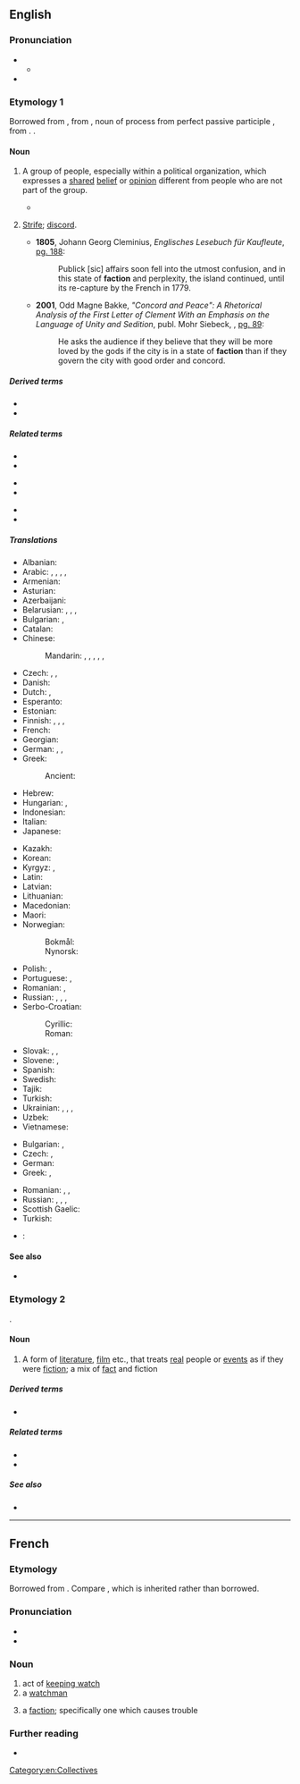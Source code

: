 {{also|-faction|fraction}}
==English==
{{wikipedia}}

===Pronunciation===
* {{IPA|en|/ˈfæk.ʃən/|/ˈfæk.ʃn̩/}}
** {{audio|en|LL-Q1860 (eng)-Vealhurl-faction.wav|Audio (Southern England)}}
* {{rhymes|en|ækʃən|s=2}}

===Etymology 1===
{{root|en|ine-pro|*dʰeh₁-}}
Borrowed from {{bor|en|frm|faction}}, from {{der|en|la|factiō||a group of people acting together, a political faction}}, noun of process from perfect passive participle {{m|la|factus}}, from {{m|la|faciō||do, make}}. {{doublet|en|fashion}}.

====Noun====
{{en-noun|~}}

# {{lb|en|countable}} A group of people, especially within a political organization, which expresses a [[shared]] [[belief]] or [[opinion]] different from people who are not part of the group.
#* {{quote-book|en|title=Essays, Moral and Political|author=[[w:David Hume|David Hume]]|year=1748|chapter=Of Parties in General — How '''factions''' arise and contend.|passage=Real '''factions''' may be divided into those from interest, from principle, and from affection}}
# {{lb|en|uncountable}} [[strife|Strife]]; [[discord]].
#* '''1805''', Johann Georg Cleminius, ''Englisches Lesebuch für Kaufleute'', [http://books.google.com/books?id=B9cRAAAAIAAJ&pg=PA188&dq=faction&lr=&num=100&as_brr=3 pg. 188]:
#*: Publick [sic] affairs soon fell into the utmost confusion, and in this state of '''faction''' and perplexity, the island continued, until its re-capture by the French in 1779.
#* '''2001''', Odd Magne Bakke, ''"Concord and Peace": A Rhetorical Analysis of the First Letter of Clement With an Emphasis on the Language of Unity and Sedition'', publ. Mohr Siebeck, {{ISBN|3161476379}}, [http://books.google.com/books?id=cI1btFqWegoC&pg=PA89&dq=%22faction%22&as_brr=3&sig=R6XBNzJrKPdhILpQQfGC22KlIgc pg. 89]:
#*: He asks the audience if they believe that they will be more loved by the gods if the city is in a state of '''faction''' than if they govern the city with good order and concord.

=====Derived terms=====
* {{l|en|factional}}
* {{l|en|factionalize}}

=====Related terms=====
{{rel-top3|Terms etymologically related to ''faction'' (etymology 1)}}
* {{l|en|-faction}}
* {{l|en|fact}}
{{rel-mid3}}
* {{l|en|factor}}
* {{l|en|factorial}}
{{rel-mid3}}
* {{l|en|factory}}
* {{l|en|fashion}}
{{rel-bottom}}

=====Translations=====
{{trans-top|group of people}}
* Albanian: {{t+|sq|fraksion|m}}
* Arabic: {{t+|ar|فَرِيق|m}}, {{t+|ar|زَمْرَة|f}}, {{t|ar|عُصْبَة}}, {{t+|ar|فَصِيلَة|f}}, {{t|ar|حَلْقَة|f}}
* Armenian: {{t+|hy|խմբակցություն}}
* Asturian: {{t|ast|faición|f}}
* Azerbaijani: {{t|az|fraksiya}}
* Belarusian: {{t|be|фра́кцыя|f}}, {{t|be|клі́ка|f}}, {{t|be|крыло́|n}}, {{t|be|групава́нне|n}}
* Bulgarian: {{t+|bg|фра́кция|f}}, {{t+|bg|кли́ка|f}}
* Catalan: {{t+|ca|facció|f}}
* Chinese:
*: Mandarin: {{t+|cmn|幫派}}, {{t+|cmn|帮派|tr=bāngpài}}, {{t+|cmn|派別}}, {{t+|cmn|派别|tr=pàibié}}, {{t+|cmn|派系|tr=pàixì}}, {{t+|cmn|派|tr=pài}}
* Czech: {{t+|cs|frakce|f}}, {{t+|cs|křídlo|n}}, {{t+|cs|klika|f}}
* Danish: {{t|da|fraktion|c}}
* Dutch: {{t+|nl|fractie|f}}, {{t+|nl|factie|f}}
* Esperanto: {{t|eo|fakcio}}
* Estonian: {{t|et|fraktsioon}}
* Finnish: {{t+|fi|siipi}}, {{t+|fi|suuntaus}}, {{t+|fi|faktio}}, {{t+|fi|fraktio}}
* French: {{t+|fr|faction|f}}
* Georgian: {{t|ka|ფრაქცია}}
* German: {{t+|de|Fraktion|f}}, {{t+|de|Flügel|m}}, {{t+|de|Seite|f}}
* Greek: {{t+|el|φατρία|f}}
*: Ancient: {{t|grc|αἵρεσις|f}}
* Hebrew: {{t+|he|סִיעָה|f|tr=si'á}}
* Hungarian: {{t+|hu|klikk}}, {{t+|hu|frakció}}
* Indonesian: {{t+|id|faksi}}
* Italian: {{t+|it|fazione|f}}
* Japanese: {{t+|ja|派閥|tr=はばつ, habatsu}}
{{trans-mid}}
* Kazakh: {{t|kk|фракция}}
* Korean: {{t+|ko|파벌(派閥)}}
* Kyrgyz: {{t+|ky|фракция}}, {{t+|ky|группировка}}
* Latin: {{t+|la|pars}}
* Latvian: {{t|lv|frakcija|f}}
* Lithuanian: {{t|lt|frakcija|f}}
* Macedonian: {{t|mk|фракција|f}}
* Maori: {{t|mi|uepū}}
* Norwegian:
*: Bokmål: {{t|nb|fraksjon|m}}
*: Nynorsk: {{t|nn|fraksjon|m}}
* Polish: {{t+|pl|frakcja|f}}, {{t+|pl|stronnictwo|n}}
* Portuguese: {{t+|pt|facção|f}} {{q|Brazil}}, {{t+|pt|fação}} {{q|Portugal}}
* Romanian: {{t+|ro|facțiune|f}}, {{t+|ro|fracțiune|f}}
* Russian: {{t+|ru|фра́кция|f}}, {{t+|ru|группиро́вка|f}}, {{t+|ru|кли́ка|f}}, {{t+|ru|крыло́|n}}
* Serbo-Croatian:
*: Cyrillic: {{t|sh|фра̀кција|f}}
*: Roman: {{t+|sh|fràkcija|f}}
* Slovak: {{t|sk|frakcia|f}}, {{t+|sk|krídlo|n}}, {{t|sk|klika|f}}
* Slovene: {{t|sl|frakcija|f}}, {{t+|sl|skupina|f}}
* Spanish: {{t+|es|facción|f}}
* Swedish: {{t+|sv|fraktion|c}}
* Tajik: {{t|tg|фраксия}}
* Turkish: {{t+|tr|fraksiyon}}
* Ukrainian: {{t|uk|фра́кція|f}}, {{t|uk|клі́ка|f}}, {{t|uk|угрупо́вання|n}}, {{t|uk|крило́|n}}
* Uzbek: {{t+|uz|fraksiya}}
* Vietnamese: {{t+|vi|đảng phái}}
{{trans-bottom}}

{{trans-top|strife}}
* Bulgarian: {{t+|bg|разногла́сие|n}}, {{t+|bg|раздо́р|m}}
* Czech: {{t|cs|rozkol|m}}, {{t+|cs|rozpor|m}}
* German: {{t+|de|Spaltung|f}}
* Greek: {{t+|el|διχόνοια|f}}, {{t+|el|φαγωμάρα|f}}
{{trans-mid}}
* Romanian: {{t+|ro|dezbinare|f}}, {{t+|ro|rivalitate|f}}, {{t+|ro|vrajbă|f}}
* Russian: {{t+|ru|раздор|alt=раздо́ры|m-p}}, {{t+|ru|распря|alt=ра́спри|f-p}}, {{t+|ru|интрига|alt=интри́ги|f-p}}, {{t+|ru|разногла́сие|n}}
* Scottish Gaelic: {{t|gd|eadar-dhealachadh|m}}
* Turkish: {{t+|tr|nifak}}
{{trans-bottom}}

{{checktrans-top}}
* {{ttbc|te}}: {{t+check|te|ముఠా}}
{{trans-mid}}
{{trans-bottom}}

====See also====
* {{l|en|splinter group}}

===Etymology 2===
{{blend|en|fact|fiction}}.

====Noun====
{{en-noun|-}}

# A form of [[literature]], [[film]] etc., that treats [[real]] people or [[event]]s as if they were [[fiction]]; a mix of [[fact]] and fiction

=====Derived terms=====
* {{l|en|science faction}}

=====Related terms=====
* {{l|en|fact}}
* {{l|en|fiction}}

=====See also=====
* {{pedialite|Non-fiction novel}}

[[Category:en:Collectives]]

----

==French==

===Etymology===
Borrowed from {{bor|fr|la|factio|factiō, factiōnem}}. Compare {{doublet|fr|façon|notext=1}}, which is inherited rather than borrowed.

===Pronunciation===
* {{fr-IPA}}
* {{audio|fr|LL-Q150 (fra)-Lepticed7-faction.wav|Audio}}

===Noun===
{{fr-noun|f}}

# act of [[keep watch|keeping watch]]
# a [[watchman]]
# {{lb|fr|politics}} a [[#English|faction]]; specifically one which causes trouble

===Further reading===
* {{R:TLFi}}